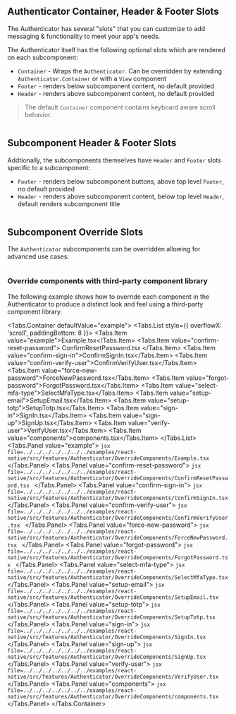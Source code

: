 
## Authenticator Container, Header & Footer Slots

The Authenticator has several "slots" that you can customize to add messaging & functionality to meet your app's needs.

The Authenticator itself has the following optional slots which are rendered on each subcomponent:
- `Container` - Wraps the `Authenticator`. Can be overridden by extending `Authenticator.Container` or with a `View` component
- `Footer` - renders below subcomponent content, no default provided
- `Header` - renders above subcomponent content, no default provided

> The default `Container` component contains keyboard aware scroll behavior.

```jsx expoSnack file=../../../../../../../examples/react-native/src/features/Authenticator/Slots/Example.tsx

```

## Subcomponent Header & Footer Slots

Addtionally, the subcomponents themselves have `Header` and `Footer` slots specific to a subcomponent:
- `Footer` - renders below subcomponent buttons, above top level `Footer`, no default provided
- `Header` - renders above subcomponent content, below top level `Header`, default renders subcomponent title

```jsx expoSnack file=../../../../../../../examples/react-native/src/features/Authenticator/ComponentSlots/Example.tsx

```

## Subcomponent Override Slots

The `Authenticator` subcomponents can be overridden allowing for advanced use cases:

```jsx expoSnack file=../../../../../../../examples/react-native/src/features/Authenticator/Component/Example.tsx

```

### Override components with third-party component library 
The following example shows how to override each component in the Authenticator to produce a distinct look and feel using a third-party component library.

<Tabs.Container defaultValue="example">
  <Tabs.List style={{ overflowX: 'scroll', paddingBottom: 8 }}>
    <Tabs.Item value="example">Example.tsx</Tabs.Item>
    <Tabs.Item value="confirm-reset-password">
      ConfirmResetPassword.tsx
    </Tabs.Item>
    <Tabs.Item value="confirm-sign-in">ConfirmSignIn.tsx</Tabs.Item>
    <Tabs.Item value="confirm-verify-user">ConfirmVerifyUser.tsx</Tabs.Item>
    <Tabs.Item value="force-new-password">ForceNewPassword.tsx</Tabs.Item>
    <Tabs.Item value="forgot-password">ForgotPassword.tsx</Tabs.Item>
    <Tabs.Item value="select-mfa-type">SelectMfaType.tsx</Tabs.Item>
    <Tabs.Item value="setup-email">SetupEmail.tsx</Tabs.Item>
    <Tabs.Item value="setup-totp">SetupTotp.tsx</Tabs.Item>
    <Tabs.Item value="sign-in">SignIn.tsx</Tabs.Item>
    <Tabs.Item value="sign-up">SignUp.tsx</Tabs.Item>
    <Tabs.Item value="verify-user">VerifyUser.tsx</Tabs.Item>
    <Tabs.Item value="components">components.tsx</Tabs.Item>
  </Tabs.List>
  <Tabs.Panel value="example">
    ```jsx file=../../../../../../../examples/react-native/src/features/Authenticator/OverrideComponents/Example.tsx
    ```
  </Tabs.Panel>
  <Tabs.Panel value="confirm-reset-password">
    ```jsx file=../../../../../../../examples/react-native/src/features/Authenticator/OverrideComponents/ConfirmResetPassword.tsx
    ```
  </Tabs.Panel>
  <Tabs.Panel value="confirm-sign-in">
    ```jsx file=../../../../../../../examples/react-native/src/features/Authenticator/OverrideComponents/ConfirmSignIn.tsx
    ```
  </Tabs.Panel>
  <Tabs.Panel value="confirm-verify-user">
    ```jsx file=../../../../../../../examples/react-native/src/features/Authenticator/OverrideComponents/ConfirmVerifyUser.tsx
    ```
  </Tabs.Panel>
  <Tabs.Panel value="force-new-password">
    ```jsx file=../../../../../../../examples/react-native/src/features/Authenticator/OverrideComponents/ForceNewPassword.tsx
    ```
  </Tabs.Panel>
  <Tabs.Panel value="forgot-password">
    ```jsx file=../../../../../../../examples/react-native/src/features/Authenticator/OverrideComponents/ForgotPassword.tsx
    ```
  </Tabs.Panel>
  <Tabs.Panel value="select-mfa-type">
    ```jsx file=../../../../../../../examples/react-native/src/features/Authenticator/OverrideComponents/SelectMfaType.tsx
    ```
  </Tabs.Panel>
  <Tabs.Panel value="setup-email">
    ```jsx file=../../../../../../../examples/react-native/src/features/Authenticator/OverrideComponents/SetupEmail.tsx
    ```
  </Tabs.Panel>
  <Tabs.Panel value="setup-totp">
    ```jsx file=../../../../../../../examples/react-native/src/features/Authenticator/OverrideComponents/SetupTotp.tsx
    ```
  </Tabs.Panel>
  <Tabs.Panel value="sign-in">
    ```jsx file=../../../../../../../examples/react-native/src/features/Authenticator/OverrideComponents/SignIn.tsx
    ```
  </Tabs.Panel>
  <Tabs.Panel value="sign-up">
    ```jsx file=../../../../../../../examples/react-native/src/features/Authenticator/OverrideComponents/SignUp.tsx
    ```
  </Tabs.Panel>
  <Tabs.Panel value="verify-user">
    ```jsx file=../../../../../../../examples/react-native/src/features/Authenticator/OverrideComponents/VerifyUser.tsx
    ```
  </Tabs.Panel>
  <Tabs.Panel value="components">
    ```jsx file=../../../../../../../examples/react-native/src/features/Authenticator/OverrideComponents/components.tsx
    ```
  </Tabs.Panel>
</Tabs.Container>
